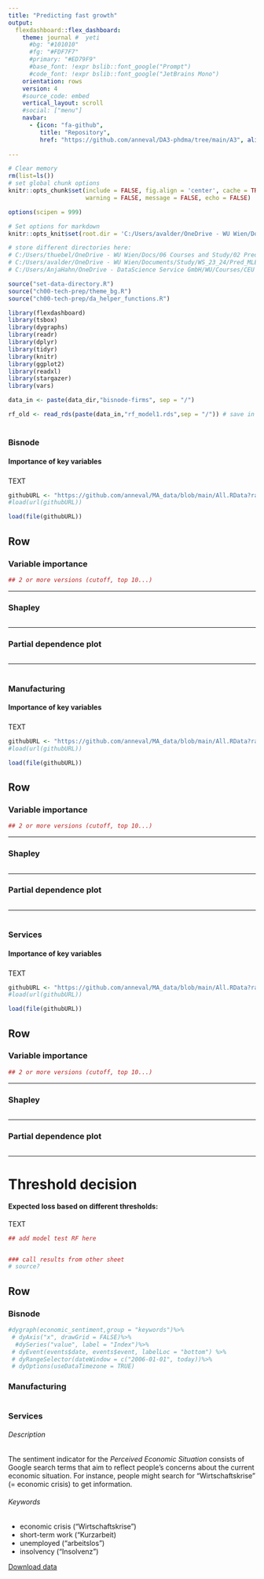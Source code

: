 ```yaml
---
title: "Predicting fast growth"
output: 
  flexdashboard::flex_dashboard:
    theme: journal #  yeti
      #bg: "#101010"
      #fg: "#FDF7F7" 
      #primary: "#ED79F9"
      #base_font: !expr bslib::font_google("Prompt")
      #code_font: !expr bslib::font_google("JetBrains Mono")
    orientation: rows
    version: 4
    #source_code: embed
    vertical_layout: scroll
    #social: ["menu"]
    navbar:
      - {icon: "fa-github", 
         title: "Repository", 
         href: "https://github.com/anneval/DA3-phdma/tree/main/A3", align: right, target: blank}
  
---
```


<!-- README:  By default dashboards are standard HTML documents that can be deployed on any web server or even attached to an email message. You can optionally add Shiny components for additional interactivity and then deploy on Shiny Server or shinyapps.io. -->

```r
# Clear memory
rm(list=ls())
# set global chunk options
knitr::opts_chunk$set(include = FALSE, fig.align = 'center', cache = TRUE,
                      warning = FALSE, message = FALSE, echo = FALSE)

options(scipen = 999)
```

```r
# Set options for markdown
knitr::opts_knit$set(root.dir = 'C:/Users/avalder/OneDrive - WU Wien/Documents/Study/WS_23_24/Pred_MLE_Econ/da_case_studies')

# store different directories here:
# C:/Users/thuebel/OneDrive - WU Wien/Docs/06 Courses and Study/02 Prediction with ML for Economists/da_case_studies
# C:/Users/avalder/OneDrive - WU Wien/Documents/Study/WS_23_24/Pred_MLE_Econ/da_case_studies
# C:/Users/AnjaHahn/OneDrive - DataScience Service GmbH/WU/Courses/CEU Prediction with Machine Learning for Economists/da_case_studies
```

<!-- Set directory, load functions and theme  --> 
```r
source("set-data-directory.R")
source("ch00-tech-prep/theme_bg.R")
source("ch00-tech-prep/da_helper_functions.R")
```

```r
library(flexdashboard)
library(tsbox)
library(dygraphs)
library(readr)
library(dplyr)
library(tidyr)
library(knitr)
library(ggplot2)
library(readxl)
library(stargazer)
library(vars)
```

```r
data_in <- paste(data_dir,"bisnode-firms", sep = "/")

rf_old <- read_rds(paste(data_in,"rf_model1.rds",sep = "/")) # save in data dir!!!
```


# <font size="3">Bisnode</font> {data-navmenu="Key variables"}
#### **Importance of key variables**
### {style="border: 0px; background: none"}

TEXT 

```r
githubURL <- "https://github.com/anneval/MA_data/blob/main/All.RData?raw=true"
#load(url(githubURL))

load(file(githubURL))
```

## Row {.tabset .tabset-fade}
### Variable importance

```r
## 2 or more versions (cutoff, top 10...)
```

-------------------------------------

### Shapley

```r

```

-------------------------------------

### Partial dependence plot


```r

```

-------------------------------------

# <font size="3">Manufacturing</font> {data-navmenu="Key variables"}
#### **Importance of key variables**
### {style="border: 0px; background: none"}

TEXT 

```r
githubURL <- "https://github.com/anneval/MA_data/blob/main/All.RData?raw=true"
#load(url(githubURL))

load(file(githubURL))
```

## Row {.tabset .tabset-fade}
### Variable importance

```r
## 2 or more versions (cutoff, top 10...)
```

-------------------------------------

### Shapley

```r

```

-------------------------------------

### Partial dependence plot


```r

```

-------------------------------------


# <font size="3">Services</font> {data-navmenu="Key variables"}
#### **Importance of key variables**
### {style="border: 0px; background: none"}

TEXT 

```r
githubURL <- "https://github.com/anneval/MA_data/blob/main/All.RData?raw=true"
#load(url(githubURL))

load(file(githubURL))
```

## Row {.tabset .tabset-fade}
### Variable importance

```r
## 2 or more versions (cutoff, top 10...)
```

-------------------------------------

### Shapley

```r

```

-------------------------------------

### Partial dependence plot


```r

```

-------------------------------------


# Threshold decision
#### **Expected loss based on different thresholds:**

TEXT 

```r
## add model test RF here 


### call results from other sheet 
# source? 
```



## Row {.tabset .tabset-fade}
### Bisnode
```r


#dygraph(economic_sentiment,group = "keywords")%>%
 # dyAxis("x", drawGrid = FALSE)%>%
  #dySeries("value", label = "Index")%>%
 # dyEvent(events$date, events$event, labelLoc = "bottom") %>%
 # dyRangeSelector(dateWindow = c("2006-01-01", today))%>%
 # dyOptions(useDataTimezone = TRUE)
```
### Manufacturing

```r

```

### Services

###### Description

The sentiment indicator for the *Perceived Economic Situation* consists of Google search terms that aim to reflect people's concerns about the current economic situation. For instance, people might search for "Wirtschaftskrise" (= economic crisis) to get information.  

###### Keywords

- economic crisis ("Wirtschaftskrise")
- short-term work ("Kurzarbeit)
- unemployed ("arbeitslos")
- insolvency ("Insolvenz")

[Download data](https://raw.githubusercontent.com/anneval/MA_data/main/raw/at/trendecon_sa.csv){target="_blank"}
